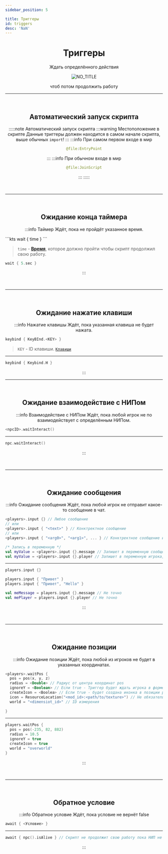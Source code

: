 ```yaml
---
sidebar_position: 5

title: Триггеры
id: triggers
desc: 'NaN'
---
```


<div align="center">

# Триггеры

Ждать определённого действия

![NO_TITLE](@site/static/img/doc/titles/NO_TITLE.webp)

чтоб потом продолжить работу

---

<br />

## Автоматический запуск скрипта

:::::note Автоматический запуск скрипта
:::warning Местоположение в скрипте
Данные триггеры должен находится в самом начале скрипта, выше обычных `import`!
:::
:::info При самом первом входе в мир
```kts
@file:EntryPoint
```
:::
:::info При обычном входе в мир
```kts
@file:JoinScript
```
:::
:::::

<br />

---

<br />

## Ожидание конца таймера

:::info Таймер
Ждёт, пока не пройдёт указанное время.

<div align="left" id="dont-copy">
```kts
wait { time }
```

> `time` - [**Время**](../99-resources/4-time_value.mdx), которое должно пройти чтобы
скрипт продолжил свою работу.

```kts title="Пример"
wait { 5.sec }
```

</div>

:::

<br />

---

<br />

## Ожидание нажатие клавиши

:::info Нажатие клавишы
Ждёт, пока указанная клавиша не будет нажата.

<div align="left" id="dont-copy">

```kts
keybind { KeyBInd.<KEY> }
```

> `KEY` - ID клавиши. [`Клавиши`](../99-resources/8-keybinds.mdx)

---

```kts title="Пример"
keybind { Keybind.H }
```

</div>
:::

<br />

---

<br />

## Ожидание взаимодействие с НИПом

:::info Взаимодействие с НИПом
Ждёт, пока любой игрок не по взаимодействует с определённым НИПом.

<div align="left" id="dont-copy">

```kts
<npcID>.waitInteract()
```

---

```kts title="Пример"
npc.waitInteract()
```

</div>

:::

<br />

---

<br />

## Ожидание сообщения

:::info Ожидание сообщения
Ждёт, пока любой игрок не отправит какое-то сообщение в чат.

<div align="left" id="dont-copy">

```kts
<players>.input {} // Любое сообщение
// или
<players>.input { "<text>" } // Конктректное сообщение
// или
<players>.input { "<arg0>", "<arg1>", ... } // Конктректное сообщение из списка

/* Запись в переменную */
val myValue = <players>.input {}.message // Запишет в переменную сообщение | Не точно
val myValue = <players>.input {}.player // Запишет в переменную игрока, который отправил сообщение | Не точно
```

---

```kts title="Пример"
players.input {}

players.input { "Привет" }
players.input { "Привет", "Hello" }

val meMessage = players.input {}.message // Не точно
val mePlayer = players.input {}.player // Не точно
```

</div>

:::

<br />

---

<br />

## Ожидание позиции

:::info Ожидание позиции
Ждёт, пока любой из игроков не будет в указанных координатах.

<div align="left" id="dont-copy">

```kts
<players>.waitPos {
  pos = pos(x, y, z)
  radius = <Double> // Радиус от центра координат pos
  ignoreY = <Boolean> // Если true - Триггер будет ждать игрока в форме шара, если false - в форме цилиндра который протягивается от низа мира (Y=-64) До верха (Y=312)
  createIcon = <Boolea> // Если true - будет создана иконка в позиции pos
  icon = ResourceLocation("<mod_id>:<path/to/texture>") // Не обязательно. Кастомная иконка
  world = "<dimensiot_id>" // ID измерения
  
}
```

---

```kts title="Пример"
players.waitPos {
  pos = pos(-235, 82, 882)
  radius = 10.5
  ignoreY = true
  createIcon = true
  world = "overworld"
}
```

</div>

:::

<br />

---

<br />

## Обратное условие

:::info Обратное условие
Ждёт, пока условие не вернёт false

<div align="left" id="dont-copy">

```kts
await { <Условие> }
```

---

```kts title="Пример"
await { npc().isAlive } // Скрипт не продолжит свою работу пока НИП не умрёт
```

</div>

:::

</div>